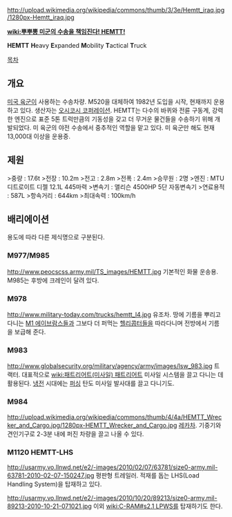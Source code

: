 http://upload.wikimedia.org/wikipedia/commons/thumb/3/3e/Hemtt_iraq.jpg/1280px-Hemtt_iraq.jpg

'''[[wiki:뿌뿌뽕 미군의 수송을 책임진다! HEMTT!]]'''

'''HEMTT'''
'''H'''eavy '''E'''xpanded '''M'''obility '''T'''actical '''T'''ruck

[[목차]]

== 개요 ==
[[미국 육군]]이 사용하는 수송차량. M520을 대체하여 1982년 도입을 시작, 현재까지 운용하고 있다. 생산자는 [[오시코시 코퍼레이션]].
HEMTT는 다수의 바퀴와 전륜 구동계, 강력한 엔진으로 표준 5톤 트럭만큼의 기동성을 갖고 더 무거운 물건들을 수송하기 위해 개발되었다. 미 육군의 야전 수송에서 중추적인 역할을 맡고 있다. 미 육군만 해도 현재 13,000대 이상을 운용중.

== 제원 ==
>중량 : 17.6t
>전장 : 10.2m
>전고 : 2.8m
>전폭 : 2.4m
>승무원 : 2명
>엔진 : MTU 디트로이트 디젤 12.1L 445마력
>변속기 : 앨리슨 4500HP 5단 자동변속기
>연료용적 : 587L
>항속거리 : 644km
>최대속력 : 100km/h

== 배리에이션 ==
용도에 따라 다른 제식명으로 구분된다.
=== M977/M985 ===
http://www.peocscss.army.mil/TS_images/HEMTT.jpg
기본적인 화물 운송용. M985는 후방에 크레인이 달려 있다.
=== M978 ===
http://www.military-today.com/trucks/hemtt_l4.jpg
유조차. 땅에 기름을 뿌리고 다니는 [[M1 에이브람스]]들과 그보다 더 퍼먹는 [[헬리콥터]]들을 따라다니며 전방에서 기름을 보급해 준다.
=== M983 ===
http://www.globalsecurity.org/military/agency/army/images/lsw_983.jpg
트랙터. 대표적으로 [[wiki:패트리어트(미사일) 패트리어트]] 미사일 시스템을 끌고 다니는 데 활용된다. [[냉전]] 시대에는 [[퍼싱]] 탄도 미사일 발사대를 끌고 다니기도.
=== M984 ===
http://upload.wikimedia.org/wikipedia/commons/thumb/4/4a/HEMTT_Wrecker_and_Cargo.jpg/1280px-HEMTT_Wrecker_and_Cargo.jpg
[[레카차]]. 기중기와 견인기구로 2-3분 내에 퍼진 차량을 끌고 나올 수 있다.
=== M1120 HEMTT-LHS ===
http://usarmy.vo.llnwd.net/e2/-images/2010/02/07/63781/size0-army.mil-63781-2010-02-07-150247.jpg
평판형 트레일러. 적재를 돕는 LHS(Load Handling System)을 탑재하고 있다.

http://usarmy.vo.llnwd.net/e2/-images/2010/10/20/89213/size0-army.mil-89213-2010-10-21-071021.jpg
이외 [[wiki:C-RAM#s2.1 LPWS]]를 탑재하기도 한다.
